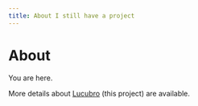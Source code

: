 ```yaml
---
title: About I still have a project
---
```




# About

You are here.

More details about [Lucubro](/first-post-lucubro) (this project) are available.
